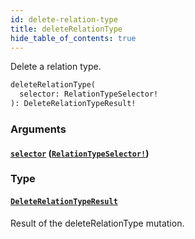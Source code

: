```yaml
---
id: delete-relation-type
title: deleteRelationType
hide_table_of_contents: true
---
```



Delete a relation type.

```graphql
deleteRelationType(
  selector: RelationTypeSelector!
): DeleteRelationTypeResult!
```


### Arguments

#### [`selector`](#) ([`RelationTypeSelector!`](/docs/directory-guide/graphql/reference/schema/inputs/relation-type-selector))




### Type

#### [`DeleteRelationTypeResult`](/docs/directory-guide/graphql/reference/schema/objects/delete-relation-type-result)

Result of the deleteRelationType mutation.




